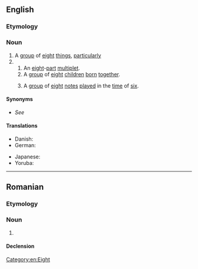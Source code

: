 ==English==

===Etymology===
{{suffix|en|octuple|et}}

===Noun===
{{en-noun}}

# A [[group]] of [[eight]] [[thing]]s, [[particularly]]
# {{coord|en|couplet|triplet|tetraplet|multiplet}}
## An [[eight]]-[[part]] [[multiplet]].
## A [[group]] of [[eight]] [[child]]ren [[born]] [[together]].
## {{lb|en|music}} A [[group]] of [[eight]] [[note]]s [[play]]ed in the [[time]] of [[six]].

====Synonyms====
* {{sense|any of group of 8}} ''See'' '''{{l|en|octet}}'''

====Translations====
{{trans-top|one of eight babies born at the same birth}}
* Danish: {{t|da|otteling|c}}
* German: {{t|de|Achtling|m}}
{{trans-mid}}
* Japanese: {{t+|ja|八つ子|tr=yatsugo|sc=Jpan}}
* Yoruba: {{t|yo|ìbẹ́jọ}}
{{trans-bottom}}

[[Category:en:Eight]]

----

==Romanian==

===Etymology===
{{suffix|ro|octuplu|-et}}

===Noun===
{{ro-noun|m|octupleți}}

# {{l|en|octuplet}}

====Declension====
{{ro-noun-m|pl=octupleți}}
